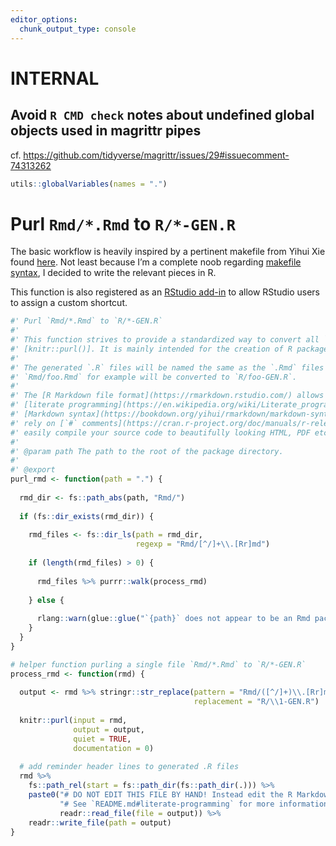 ```yaml
---
editor_options:
  chunk_output_type: console
---
```


# INTERNAL

## Avoid `R CMD check` notes about undefined global objects used in magrittr pipes

cf. <https://github.com/tidyverse/magrittr/issues/29#issuecomment-74313262>

```r
utils::globalVariables(names = ".")
```

# Purl `Rmd/*.Rmd` to `R/*-GEN.R`

The basic workflow is heavily inspired by a pertinent makefile from Yihui Xie found [here](https://yihui.org/rlp/#from-rmd-to-r). Not least because I'm a complete noob regarding [makefile syntax](https://en.wikipedia.org/wiki/Makefile), I decided to write the relevant pieces in R.

This function is also registered as an [RStudio add-in](https://rstudio.github.io/rstudioaddins/) to allow RStudio users to assign a custom shortcut.

```r
#' Purl `Rmd/*.Rmd` to `R/*-GEN.R`
#'
#' This function strives to provide a standardized way to convert all `.Rmd` files in the `Rmd/` subdirectory to bare `.R` files in the `R/` subdirectory using
#' [knitr::purl()]. It is mainly intended for the creation of R packages.
#'
#' The generated `.R` files will be named the same as the `.Rmd` files plus the suffix `-GEN` to indicate the file was auto-generated. So the file
#' `Rmd/foo.Rmd` for example will be converted to `R/foo-GEN.R`.
#'
#' The [R Markdown file format](https://rmarkdown.rstudio.com/) allows to write code in the
#' [literate programming](https://en.wikipedia.org/wiki/Literate_programming) way. So you can intermingle code with related prose in
#' [Markdown syntax](https://bookdown.org/yihui/rmarkdown/markdown-syntax.html) optimized for human readability instead of having to
#' rely on [`#` comments](https://cran.r-project.org/doc/manuals/r-release/R-intro.html#R-commands_003b-case-sensitivity-etc) only. It also allows you to
#' easily compile your source code to beautifully looking HTML, PDF etc. files.
#'
#' @param path The path to the root of the package directory.
#'
#' @export
purl_rmd <- function(path = ".") {
  
  rmd_dir <- fs::path_abs(path, "Rmd/")
  
  if (fs::dir_exists(rmd_dir)) {
    
    rmd_files <- fs::dir_ls(path = rmd_dir,
                            regexp = "Rmd/[^/]+\\.[Rr]md")
    
    if (length(rmd_files) > 0) {
      
      rmd_files %>% purrr::walk(process_rmd)
      
    } else {
      
      rlang::warn(glue::glue("`{path}` does not appear to be an Rmd package directory. Nothing done."))
    }
  }
}

# helper function purling a single file `Rmd/*.Rmd` to `R/*-GEN.R`
process_rmd <- function(rmd) {
  
  output <- rmd %>% stringr::str_replace(pattern = "Rmd/([^/]+)\\.[Rr]md$",
                                         replacement = "R/\\1-GEN.R")
  
  knitr::purl(input = rmd,
              output = output,
              quiet = TRUE,
              documentation = 0)
  
  # add reminder header lines to generated .R files
  rmd %>%
    fs::path_rel(start = fs::path_dir(fs::path_dir(.))) %>%
    paste0("# DO NOT EDIT THIS FILE BY HAND! Instead edit the R Markdown source file `", ., "` and run `pkgpurl::purl_rmd()`.\n",
           "# See `README.md#literate-programming` for more information on the literature programming approach used applying the R Markdown format.\n\n",
           readr::read_file(file = output)) %>%
    readr::write_file(path = output)
}
```
